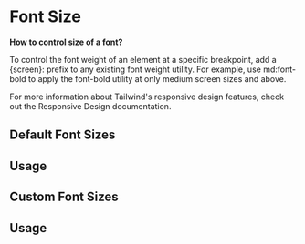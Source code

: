 
<MainContainer>

# Font Size

**How to control size of a font?**

To control the font weight of an element at a specific breakpoint, add a {screen}: prefix to any existing font weight utility. For example, use md:font-bold to apply the font-bold utility at only medium screen sizes and above.

For more information about Tailwind's responsive design features, check out the Responsive Design documentation.

## Default Font Sizes

<TailwindTable specObj={defaultFontSizes} />

## Usage

<FontSizes fonts={defaultFontSizes} />

## Custom Font Sizes

<TailwindTable specObj={customFontSizes} />

<FontSizes fonts={customFontSizes} />

## Usage

</MainContainer>
